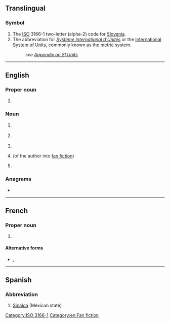{{also|Appendix:Variations of "si"}}
==Translingual==

===Symbol===
{{head|mul|symbol}}

# The [[ISO]] 3166-1 two-letter (alpha-2) code for [[Slovenia]].
# The abbreviation for ''[[Système International d'Unités]]'' or the [[International System of Units]], commonly known as the [[metric]] system.
#: ''see [[Appendix:SI_units|Appendix on SI Units]]''

[[Category:ISO 3166-1]]

----

==English==
{{wikipedia}}

===Proper noun===
{{en-proper noun}}

# {{initialism of|{{w|Smithsonian Institution}}|lang=en}}

===Noun===
{{en-noun|-}}

# {{lb|en|electronics}} {{initialism of|[[signal]] [[integrity]]|lang=en}}
# {{lb|en|technology}} {{initialism of|[[systems]] [[integration]]|lang=en}}
# {{initialism of|self-injury|lang=en}}
# {{lb|en|fandom slang}} {{initialism of|self-insertion|lang=en}} (of the author into [[fan fiction]])
# {{initialism of|supporting information|lang=en}}

===Anagrams===
* {{anagrams|en|'is|I's|IS|Is|i's|is|is-}}

[[Category:en:Fan fiction]]

----

==French==

===Proper noun===
{{fr-proper-noun}}

# {{abbreviation of|lang=fr|Système international}} {{qualifier|{{l|fr|Système international d'unités}}}} {{gloss|the international standard [[metric system]]}}

====Alternative forms====
* {{sense|Système International d'Unités}} {{l|fr|S.I.}}, {{l|fr|S. I.}}

----

==Spanish==

===Abbreviation===
{{rfc-header|Abbreviation}}
{{head|es|abbreviation}}

# [[Sinaloa]] (Mexican state)
